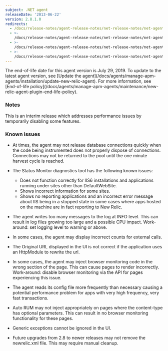 ```yaml
---
subject: .NET agent
releaseDate: '2013-06-22'
version: 2.8.1.0
redirects:
  - /docs/release-notes/agent-release-notes/net-release-notes/net-agent-281341
  - >-
    /docs/release-notes/agent-release-notes/net-release-notes/net-agent-281341-established-version
  - >-
    /docs/release-notes/agent-release-notes/net-release-notes/net-agent-281341-established-release
  - >-
    /docs/release-notes/agent-release-notes/net-release-notes/net-agent-2810-established-release
---
```


<Callout variant="important">
  The end-of-life date for this agent version is July 29, 2019. To update to the latest agent version, see [Update the agent](/docs/agents/manage-apm-agents/installation/update-new-relic-agent). For more information, see [End-of-life policy](/docs/agents/manage-apm-agents/maintenance/new-relic-agent-plugin-end-life-policy).
</Callout>

### Notes

This is an interim release which addresses performance issues by temporarily disabling some features.

### Known issues

* At times, the agent may not release database connections quickly when the code being instrumented does not properly dispose of connections. Connections may not be returned to the pool until the one minute harvest cycle is reached.
* The Status Monitor diagnostics tool has the following known issues:

  * Does not function correctly for IIS6 installations and applications running under sites other than DefaultWebSite.
  * Shows incorrect information for some sites.
  * Shows no reporting applications and an incorrect error message about IIS being in a stopped state in some cases where apps hosted on the machine are in fact reporting to New Relic.
* The agent writes too many messages to the log at INFO level. This can result in log files growing too large and a possible CPU impact. Work-around: set logging level to warning or above.
* In some cases, the agent may display incorrect counts for external calls.
* The Original URL displayed in the UI is not correct if the application uses an HttpModule to rewrite the url.
* In some cases, the agent may inject browser monitoring code in the wrong section of the page. This can cause pages to render incorrectly. Work-around: disable browser monitoring via the API for pages experiencing this issue.
* The agent reads its config file more frequently than necessary causing a potential performance problem for apps with very high frequency, very fast transactions.
* Auto RUM may not inject appropriately on pages where the content-type has optional parameters. This can result in no browser monitoring functionality for these pages.
* Generic exceptions cannot be ignored in the UI.
* Future upgrades from 2.8 to newer releases may not remove the newrelic.xml file. This may require manual cleanup.
